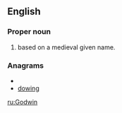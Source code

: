 ==English==

===Proper noun===
{{en-proper noun}}

# {{surname|[[patronymic]]|from=given names|dot=}} based on a medieval given name.

===Anagrams===
* {{alphagram|dginow}}
* [[dowing#English|dowing]]

[[ru:Godwin]]